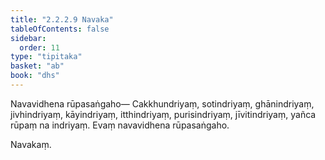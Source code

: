 ```yaml
---
title: "2.2.2.9 Navaka"
tableOfContents: false
sidebar:
  order: 11
type: "tipitaka"
basket: "ab"
book: "dhs"
---
```



<DynamicBreadcrumb />

<Division number="591" book="dhs">

<Paragraph number="1225" book="dhs">
Navavidhena rūpasaṅgaho—
</Paragraph>

<Paragraph number="1226" book="dhs">
Cakkhundriyaṃ, sotindriyaṃ, ghānindriyaṃ, jivhindriyaṃ, kāyindriyaṃ, itthindriyaṃ, purisindriyaṃ, jīvitindriyaṃ, yañca rūpaṃ na indriyaṃ.

</Paragraph>
</Division>

<Paragraph number="1227" type="center" book="dhs">
Evaṃ navavidhena rūpasaṅgaho.

  
Navakaṃ.
</Paragraph>